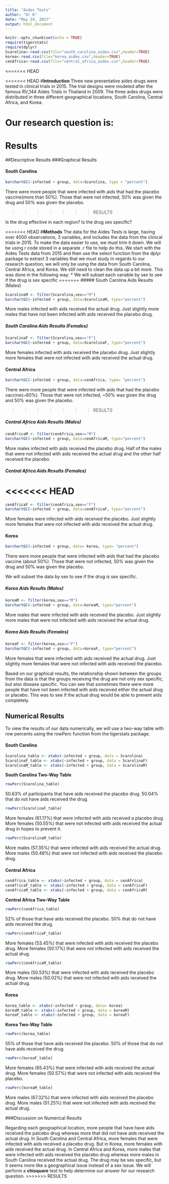 ```yaml
---
title: "Aides Tests"
author: "Dr K"
date: "May 24, 2017"
output: html_document
---
```


```r
knitr::opts_chunk$set(echo = TRUE)
require(tigerstats)
require(dplyr)
Scarolina<-read.csv(file="south_carolina_aides.csv",header=TRUE)
korea<-read.csv(file="korea_aides.csv",header=TRUE)
cenAfrica<-read.csv(file="central_africa_aides.csv",header=TRUE)
```


<<<<<<< HEAD

<<<<<<< HEAD
#**Introduction**
Three new preventative aides drugs were tested in clinical trials in 2015. The trial designs were modeled after the famous RV_144 Aides Trials in Thailand in 2009. The three aides drugs were distributed in three different geographical locations, South Carolina, Central Africa, and Korea. 

Our research question is:
=======
# **Results**
##Descriptive Results
###Graphical Results

#### South Carolina

```r
barchartGC(~infected + group, data=Scarolina, type = "percent")
```

There were more people that were infected with aids that had the placebo vaccine(more than 50%). Those that were not infected, 50% was given the drug and 50% was given the placebo.

>>>>>>> RESULTS

Is the drug effective in each region? Is the drug sex specific?


<<<<<<< HEAD
#**Methods**
The data for the Aides Tests is large, having over 4000 observations, 3 variables, and includes the data from the clinical trials in 2015. To make the data easier to use, we must trim it down. We will be using r code stored in a separate .r file to help do this. We start with the Aides Tests data from 2015 and then use the select function from the dplyr package to extract 3 variables that we must study in regards to our research question, we will only be using the data from South Carolina, Central Africa, and Korea. We still need to clean the data up a bit more. This was done in the following way:
* We will subset each variable by sex to see if the drug is sex specific
=======
##### South Carolina Aids Results (Males)

```r
ScarolinaM <- filter(Scarolina,sex=="M")
barchartGC(~infected + group, data=ScarolinaM, type="percent")
```
More males infected with aids received the actual drug. Just slightly more males that have not been infected with aids received the placebo drug.


##### South Carolina Aids Results (Females)
```r
ScarolinaF <- filter(Scarolina,sex=="F")
barchartGC(~infected + group, data=ScarolinaF, type="percent")
```
More females infected with aids received the placebo drug. Just slightly more females that were not infected with aids received the actual drug.

#### Central Africa

```r
barchartGC(~infected + group, data=cenAfrica, type= "percent")
```
There were more people that were infected with aids that had the placebo vaccine(~60%). Those that were not infected, ~50% was given the drug and 50% was given the placebo.

>>>>>>> RESULTS


##### Central Africa Aids Results (Males)

```r
cenAfricaM <- filter(cenAfrica,sex=="M")
barchartGC(~infected + group, data=cenAfricaM, type="percent")
```

More males infected with aids received the placebo drug. Half of the males that were not infected with aids received the actual drug and the other half received the placebo. 

##### Central Africa Aids Results (Females)

<<<<<<< HEAD
=======
```r
cenAfricaF <- filter(cenAfrica,sex=="F")
barchartGC(~infected + group, data=cenAfricaF, type="percent")
```

More females were infected with aids received the placebo. Just slightly more females that were not infected with aids received the actual drug. 


#### Korea

```r
barchartGC(~infected + group, data= korea, type= "percent")
```

There were more people that were infected with aids that had the placebo vaccine (about 50%). Those that were not infected, 50% was given the drug and 50% was given the placebo.

We will subset the data by sex to see if the drug is sex specific.

##### Korea Aids Results (Males)

```r
koreaM <- filter(korea,sex=="M")
barchartGC(~infected + group, data=koreaM, type="percent")
```

More males that were infected with aids received the placebo. Just slightly more males that were not infected with aids received the actual drug.

##### Korea Aids Results (Females)

```r
koreaF <- filter(korea,sex=="F")
barchartGC(~infected + group, data=koreaF, type="percent")
```

More females that were infected with aids received the actual drug. Just slightly more females that were not infected with aids received the placebo. 


Based on our graphical results, the relationship shown between the groups from the data is that the groups receiving the drug are not only sex specific, but also disease specific. You can see that sometimes there were more people that have not been infected with aids received either the actual drug or placebo. This was to see if the actual drug would be able to prevent aids completely. 

## Numerical Results

To view the results of our data numerically, we will use a two-way table with row percents using the rowPerc function from the tigerstats package. 

#### South Carolina
```r
Scarolina_table <- xtabs(~infected + group, data = Scarolina)
ScarolinaF_table <- xtabs(~infected + group, data = ScarolinaF)
ScarolinaM_table <- xtabs(~infected + group, data = ScarolinaM)
```
**South Carolina Two-Way Table**
```r
rowPerc(Scarolina_table)
```
50.63% of participants that have aids received the placebo drug. 50.04% that do not have aids received the drug.

```r
rowPerc(ScarolinaF_table)
```


More females (61.17%) that were infected with aids received a placebo drug. More females (50.55%) that were not infected with aids received the actual drug in hopes to prevent it. 

```r
rowPerc(ScarolinaM_table)
```

More males (57.35%) that were infected with aids received the actual drug. More males (50.48%) that were not infected with aids received the placebo drug.

#### Central Africa
```r
cenAfrica_table <- xtabs(~infected + group, data = cenAfrica)
cenAfricaF_table <- xtabs(~infected + group, data = cenAfricaF)
cenAfricaM_table <- xtabs(~infected + group, data = cenAfricaM)
```
**Central Africa Two-Way Table**
```r
rowPerc(cenAfrica_table)
```
52% of those that have aids received the placebo. 50% that do not have aids received the drug.

```r
rowPerc(cenAfricaF_table)
```

More females (53.45%) that were infected with aids received the placebo drug. More females (50.17%) that were not infected with aids received the actual drug.

```r
rowPerc(cenAfricaM_table)
```

More males (50.53%) that were infected with aids received the placebo drug. More males (50.02%) that were not infected with aids received the actual drug.

#### Korea
```r
korea_table <- xtabs(~infected + group, data= korea)
koreaM_table <- xtabs(~infected + group, data = koreaM)
koreaF_table <- xtabs(~infected + group, data = koreaF)
```
**Korea Two-Way Table**
```r
rowPerc(korea_table)
```
55% of those that have aids received the placebo. 50% of those that do not have aids received the drug. 

```r
rowPerc(koreaF_table)
```

More females (65.43%) that were infected with aids received the actual drug. More females (50.57%) that were not infected with aids received the placebo.

```r
rowPerc(koreaM_table)
```

More males (67.32%) that were infected with aids received the placebo drug. More males (51.25%) that were not infected with aids received the actual drug. 

###Discussion on Numerical Results

Regarding each geographical location, more people that have have aids received the palcebo drug whereas more that did not have aids received the actual drug. In South Carolina and Central Africa, more females that were infected with aids received a placebo drug. But in Korea, more females with aids received the actual drug. In Central Africa and Korea, more males that were infected with aids received the placebo drug whereas more males in South Carolina received the actual drug. The drug may be sex specific, but it seems more like a geographical issue instead of a sex issue. We will perform a **chisquare** test to help determine our answer for our research question. 
>>>>>>> RESULTS





